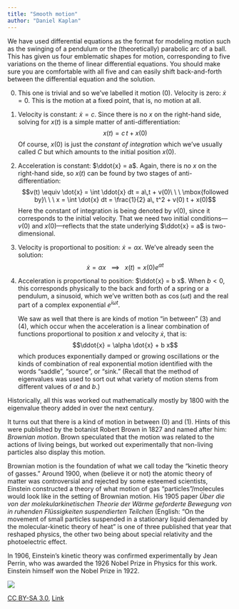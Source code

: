 ```yaml
---
title: "Smooth motion"
author: "Daniel Kaplan"
---
```


We have used differential equations as the format for modeling motion such as the swinging of a pendulum or the (theoretically) parabolic arc of a ball. This has given us four emblematic shapes for motion, corresponding to five variations on the theme of linear differential equations. You should make sure you are comfortable with all five and can easily shift back-and-forth between the differential equation and the solution.

0. This one is trivial and so we've labelled it motion (0). Velocity is zero: $\dot{x} = 0$. This is the motion at a fixed point, that is, no motion at all.

1. Velocity is constant: $\dot{x} = c$. Since there is no $x$ on the right-hand side, solving for $x(t)$ is a simple matter of anti-differentiation:
$$x(t) = c\, t + x(0)$$ Of course, $x(0)$ is just the *constant of integration* which we've usually called $C$ but which amounts to the initial position $x(0)$.

2. Acceleration is constant: $\ddot{x} = a$. Again, there is no $x$ on the right-hand side, so $x(t)$ can be found by two stages of anti-differentiation:
$$v(t) \equiv \dot{x} = \int \ddot{x} dt =  a\,t + v(0)\ \ \ \mbox{followed by}\ \ \ x = \int \dot{x} dt = \frac{1}{2} a\, t^2 + v(0) t + x(0)$$
Here the constant of integration is being denoted by $v(0)$, since it corresponds to the initial velocity. That we need two initial conditions---$v(0)$ and $x(0)$---reflects that the state underlying $\ddot{x} = a$ is two-dimensional.

3. Velocity is proportional to position: $\dot{x} = \alpha x$. We've already seen the solution: $$\dot{x} = \alpha x\ \ \ \implies\ \ \ x(t) = x(0) e^{\alpha t}$$

4. Acceleration is proportional to position: $\ddot{x} = b x$. When $b < 0$, this corresponds physically to the back and forth of a spring or a pendulum, a sinusoid, which we've written both as $\cos(\omega t)$ and the real part of a complex exponential $e^{i\omega t}$.

    We saw as well that there is are kinds of motion "in between" (3) and (4), which occur when the acceleration is a linear combination of functions proportional to position $x$ and velocity $\dot{x}$, that is: $$\ddot{x} = \alpha \dot{x} + b x$$ which produces exponentially damped or growing oscillations or the kinds of combination of real exponential motion identified with the words "saddle", "source", or "sink." (Recall that the method of eigenvalues was used to sort out what variety of motion stems from different values of $\alpha$ and $b$.)

Historically, all this was worked out mathematically mostly by 1800 with the eigenvalue theory added in over the next century.

It turns out that there is a kind of motion in between (0) and (1). Hints of this were published by the botanist Robert Brown in 1827 and named after him: *Brownian motion*. Brown speculated that the motion was related to the actions of living beings, but worked out experimentally that non-living particles also display this motion.

Brownian motion is the foundation of what we call today the "kinetic theory of gasses." Around 1900, when (believe it or not) the atomic theory of matter was controversial and rejected by some esteemed scientists, Einstein constructed a theory of what motion of gas "particles"/molecules would look like in the setting of Brownian motion. His 1905 paper *Über die von der molekularkinetischen Theorie der Wärme geforderte Bewegung von in ruhenden Flüssigkeiten suspendierten Teilchen* (English: "On the movement of small particles suspended in a stationary liquid demanded by the molecular-kinetic theory of heat" is one of three published that year that reshaped physics, the other two being about special relativity and the photoelectric effect.

In 1906, Einstein's kinetic theory was confirmed experimentally by Jean Perrin, who was awarded the 1926 Nobel Prize in Physics for this work. Einstein himself won the Nobel Prize in 1922.

![](www/Brownianmotion5particles150frame.gif)

<a href="https://creativecommons.org/licenses/by-sa/3.0" title="Creative Commons Attribution-Share Alike 3.0">CC BY-SA 3.0</a>, <a href="https://commons.wikimedia.org/w/index.php?curid=19140415">Link</a>
